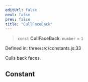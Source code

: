 ```yaml
---
editUrl: false
next: false
prev: false
title: "CullFaceBack"
---
```


> `const` **CullFaceBack**: `number` = `1`

Defined in: three/src/constants.js:33

Culls back faces.

## Constant
